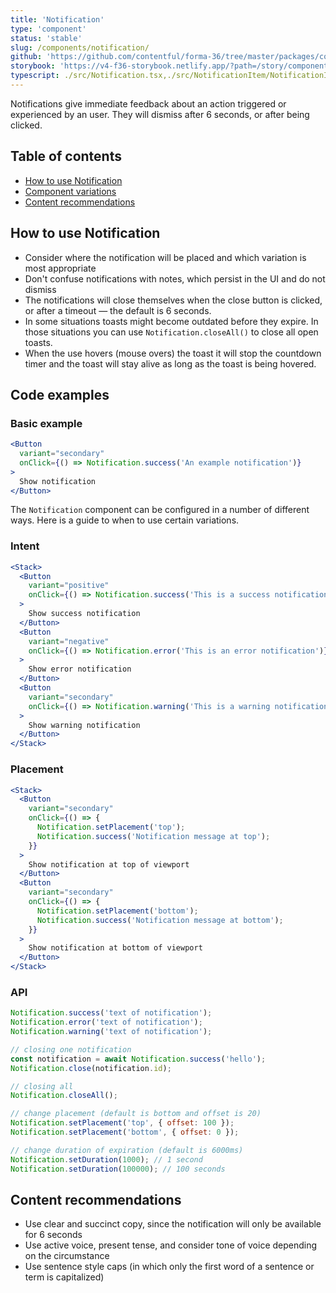 ```yaml
---
title: 'Notification'
type: 'component'
status: 'stable'
slug: /components/notification/
github: 'https://github.com/contentful/forma-36/tree/master/packages/components/notification'
storybook: 'https://v4-f36-storybook.netlify.app/?path=/story/components-notification--basic'
typescript: ./src/Notification.tsx,./src/NotificationItem/NotificationItem.tsx,./src/NotificationItem/NotificationItemContainer.tsx,./src/NotificationsManager/NotificationsManager.tsx
---
```



Notifications give immediate feedback about an action triggered or experienced by an user. They will dismiss after 6 seconds, or after being clicked.

## Table of contents

- [How to use Notification](#how-to-use-notification)
- [Component variations](#component-variations)
- [Content recommendations](#content-recommendations)

## How to use Notification

- Consider where the notification will be placed and which variation is most appropriate
- Don't confuse notifications with notes, which persist in the UI and do not dismiss
- The notifications will close themselves when the close button is clicked, or after a timeout — the default is 6 seconds.
- In some situations toasts might become outdated before they expire. In those situations you can use `Notification.closeAll()` to close all open toasts.
- When the use hovers (mouse overs) the toast it will stop the countdown timer and the toast will stay alive as long as the toast is being hovered.

## Code examples

### Basic example

```jsx
<Button
  variant="secondary"
  onClick={() => Notification.success('An example notification')}
>
  Show notification
</Button>
```

The `Notification` component can be configured in a number of different ways. Here is a guide to when to use certain variations.

### Intent

```jsx
<Stack>
  <Button
    variant="positive"
    onClick={() => Notification.success('This is a success notification')}
  >
    Show success notification
  </Button>
  <Button
    variant="negative"
    onClick={() => Notification.error('This is an error notification')}
  >
    Show error notification
  </Button>
  <Button
    variant="secondary"
    onClick={() => Notification.warning('This is a warning notification')}
  >
    Show warning notification
  </Button>
</Stack>
```

### Placement

```jsx
<Stack>
  <Button
    variant="secondary"
    onClick={() => {
      Notification.setPlacement('top');
      Notification.success('Notification message at top');
    }}
  >
    Show notification at top of viewport
  </Button>
  <Button
    variant="secondary"
    onClick={() => {
      Notification.setPlacement('bottom');
      Notification.success('Notification message at bottom');
    }}
  >
    Show notification at bottom of viewport
  </Button>
</Stack>
```

### API

```jsx static=true
Notification.success('text of notification');
Notification.error('text of notification');
Notification.warning('text of notification');

// closing one notification
const notification = await Notification.success('hello');
Notification.close(notification.id);

// closing all
Notification.closeAll();

// change placement (default is bottom and offset is 20)
Notification.setPlacement('top', { offset: 100 });
Notification.setPlacement('bottom', { offset: 0 });

// change duration of expiration (default is 6000ms)
Notification.setDuration(1000); // 1 second
Notification.setDuration(100000); // 100 seconds
```

## Content recommendations

- Use clear and succinct copy, since the notification will only be available for 6 seconds
- Use active voice, present tense, and consider tone of voice depending on the circumstance
- Use sentence style caps (in which only the first word of a sentence or term is capitalized)
